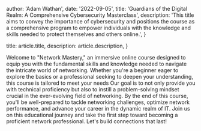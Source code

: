 
  author: 'Adam Wathan',
  date: '2022-09-05',
  title: 'Guardians of the Digital Realm: A Comprehensive Cybersecurity Masterclass',
  description:
    'This title aims to convey the importance of cybersecurity and positions the course as a comprehensive program to empower individuals with the knowledge and skills needed to protect themselves and others online.',
}

  title: article.title,
  description: article.description,
}


Welcome to "Network Mastery," an immersive online course designed to equip you with the fundamental skills and knowledge needed to navigate the intricate world of networking. Whether you're a beginner eager to explore the basics or a professional seeking to deepen your understanding, this course is tailored to meet your needs
Our goal is to not only provide you with technical proficiency but also to instill a problem-solving mindset crucial in the ever-evolving field of networking. By the end of this course, you'll be well-prepared to tackle networking challenges, optimize network performance, and advance your career in the dynamic realm of IT. Join us on this educational journey and take the first step toward becoming a proficient network professional. Let's build connections that last!
